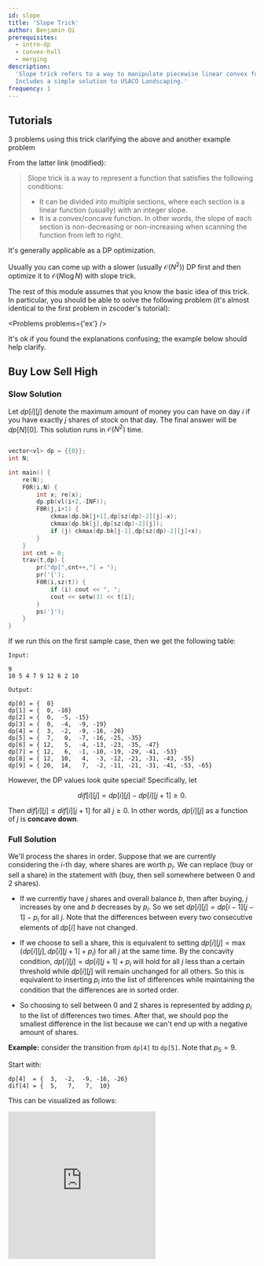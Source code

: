 ```yaml
---
id: slope
title: 'Slope Trick'
author: Benjamin Qi
prerequisites:
  - intro-dp
  - convex-hull
  - merging
description:
  'Slope trick refers to a way to manipulate piecewise linear convex functions.
  Includes a simple solution to USACO Landscaping.'
frequency: 1
---
```


## Tutorials

<Resources>
	<Resource source="CF" title="zscoder - Slope Trick" url="47821">
		3 problems using this trick
	</Resource>
	<Resource source="CF" title="Kuroni - Slope Trick Explained" url="77298">
		clarifying the above and another example problem
	</Resource>
</Resources>

From the latter link (modified):

> Slope trick is a way to represent a function that satisfies the following
> conditions:
>
> - It can be divided into multiple sections, where each section is a linear
>   function (usually) with an integer slope.
> - It is a convex/concave function. In other words, the slope of each section
>   is non-decreasing or non-increasing when scanning the function from left to
>   right.

It's generally applicable as a DP optimization.

<Info title="Pro Tip">

Usually you can come up with a slower (usually $\mathcal{O}(N^2)$) DP first and
then optimize it to $\mathcal{O}(N\log N)$ with slope trick.

</Info>

The rest of this module assumes that you know the basic idea of this trick. In
particular, you should be able to solve the following problem (it's almost
identical to the first problem in zscoder's tutorial):

<Problems problems={'ex'} />

It's ok if you found the explanations confusing; the example below should help
clarify.

## Buy Low Sell High

<FocusProblem problem={problems.buy[0]} />

### Slow Solution

Let $dp[i][j]$ denote the maximum amount of money you can have on day $i$ if you
have exactly $j$ shares of stock on that day. The final answer will be
$dp[N][0]$. This solution runs in $\mathcal{O}(N^2)$ time.

<Spoiler title="Slow Code">

```cpp

vector<vl> dp = {{0}};
int N;

int main() {
	re(N);
	F0R(i,N) {
		int x; re(x);
		dp.pb(vl(i+2,-INF));
		F0R(j,i+1) {
			ckmax(dp.bk[j+1],dp[sz(dp)-2][j]-x);
			ckmax(dp.bk[j],dp[sz(dp)-2][j]);
			if (j) ckmax(dp.bk[j-1],dp[sz(dp)-2][j]+x);
		}
	}
	int cnt = 0;
	trav(t,dp) {
		pr("dp[",cnt++,"] = ");
		pr('{');
		F0R(i,sz(t)) {
			if (i) cout << ", ";
			cout << setw(3) << t[i];
		}
		ps('}');
	}
}
```

</Spoiler>

If we run this on the first sample case, then we get the following table:

```
Input:

9
10 5 4 7 9 12 6 2 10

Output:

dp[0] = {  0}
dp[1] = {  0, -10}
dp[2] = {  0,  -5, -15}
dp[3] = {  0,  -4,  -9, -19}
dp[4] = {  3,  -2,  -9, -16, -26}
dp[5] = {  7,   0,  -7, -16, -25, -35}
dp[6] = { 12,   5,  -4, -13, -23, -35, -47}
dp[7] = { 12,   6,  -1, -10, -19, -29, -41, -53}
dp[8] = { 12,  10,   4,  -3, -12, -21, -31, -43, -55}
dp[9] = { 20,  14,   7,  -2, -11, -21, -31, -41, -53, -65}
```

However, the DP values look quite special! Specifically, let

$$
dif[i][j]=dp[i][j]-dp[i][j+1]\ge 0.
$$

Then $dif[i][j]\le dif[i][j+1]$ for all $j\ge 0$. In other words, $dp[i][j]$ as
a function of $j$ is **concave down**.

### Full Solution

<Spoiler title="Explanation">

We'll process the shares in order. Suppose that we are currently considering the
$i$-th day, where shares are worth $p_i$. We can replace (buy or sell a share)
in the statement with (buy, then sell somewhere between 0 and 2 shares).

- If we currently have $j$ shares and overall balance $b$, then after buying,
  $j$ increases by one and $b$ decreases by $p_i$. So we set
  $dp[i][j]=dp[i-1][j-1]-p_i$ for all $j$. Note that the differences between
  every two consecutive elements of $dp[i]$ have not changed.

- If we choose to sell a share, this is equivalent to setting
  $dp[i][j]=\max(dp[i][j],dp[i][j+1]+p_i)$ for all $j$ at the same time. By the
  concavity condition, $dp[i][j]=dp[i][j+1]+p_i$ will hold for all $j$ less than
  a certain threshold while $dp[i][j]$ will remain unchanged for all others. So
  this is equivalent to inserting $p_i$ into the list of differences while
  maintaining the condition that the differences are in sorted order.

- So choosing to sell between 0 and 2 shares is represented by adding $p_i$ to
  the list of differences two times. After that, we should pop the smallest
  difference in the list because we can't end up with a negative amount of
  shares.

**Example:** consider the transition from `dp[4]` to `dp[5]`. Note that $p_5=9$.

Start with:

```
dp[4]  = {  3,  -2,  -9, -16, -26}
dif[4] = {  5,   7,   7,  10}
```

This can be visualized as follows:

<iframe
	src="https://www.desmos.com/calculator/hdftax3jnc?embed"
	width="300px"
	height="300px"
	frameborder="0"
/>

After buying one share, $9$ is subtracted from each value and they are shifted
one index to the right.

```
dp[5]  = {  x,  -6, -11, -18, -25, -35}
dif[5] = {  x,   5,   7,   7,  10}
```

<iframe
	src="https://www.desmos.com/calculator/0l5dk4qcre?embed"
	width="300px"
	height="300px"
	frameborder="0"
/>

Then we can choose to sell one share at price $9$. The last two DP values remain
the same while the others change.

```
dp[5]  = {  3,  -2,  -9, -16, -25, -35}
dif[5] = {  5,   7,   7,   9,  10}
```

Below, the black line represents the new DP values (where we can choose to sell
one share), and the red line represents the old DP values (where we don't sell
any shares).

<iframe
	src="https://www.desmos.com/calculator/t6tehl3cmk?embed"
	width="300px"
	height="300px"
	frameborder="0"
/>

Again, we can choose to sell one share at price $9$. The last three DP values
remain the same while the others change. $dif$ is still in increasing order!

```
dp[5]  = {  7,   0,  -7, -16, -25, -35}
dif[5] = {  7,   7,   9,   9,  10}
```

Below, the purple line represents the DP values where we can choose to sell two
shares. The black line represents the option of selling one share, and the red
line represents not being able to sell any shares at all.

<iframe
	src="https://www.desmos.com/calculator/loczo9m3xq?embed"
	width="300px"
	height="300px"
	frameborder="0"
/>

</Spoiler>

<Spoiler title="My Code">

The implementation is quite simple; maintain a priority queue representing
$dif[i]$ that allows you to pop the minimum element. After adding $i$ elements,
$ans$ stores the current value of $dp[i][i]$. At the end, you add all the
differences in $dif[N]$ to go from $dp[N][N]$ to $dp[N][0]$.

```cpp
#include <bits/stdc++.h>
using namespace std;

int main() {
	int N; cin >> N;
	priority_queue<int,vector<int>,greater<int>> pq;
	long long ans = 0;
	for (int i = 0; i < N; ++i) {
		int p; cin >> p; ans -= p;
		pq.push(p); pq.push(p); pq.pop();
	}
	for (int i = 0; i < N; ++i) {
		ans += pq.top();
		pq.pop();
	}
	cout << ans << "\n";
}
```

</Spoiler>

### Extension

_Stock Trading (USACO Camp)_: What if your amount of shares can go negative, but
you can never have more than $L$ shares or less than $-L$?

## Potatoes & Fertilizers

<FocusProblem problem={problems.potatoes[0]} />

### Simplifying the Problem

Instead of saying that moving fertilizer from segment $i$ to segment $j$ costs
$|i-j|$, we'll say that it costs $1$ to move fertilizer from a segment to an
adjacent segment.

Let the values of $a_1,a_2,\ldots,a_N$ after all the transfers be
$a_1',a_2',\ldots,a_N'$. If we know this final sequence, how much did the
transfers cost (in the best case scenario)? It turns out that this is just

$$
C=\sum_{i=1}^{N-1}\left|\sum_{j=1}^i(a_j-a_j')\right|.
$$

We can show that this is a lower bound and that it's attainable. The term
$D=\sum_{j=1}^i(a_j-a_j')$ denotes the number of units of fertilizer that move
from segment $i$ to segment $i+1$. Namely, if $D$ is positive then $D$ units of
fertilizer moved from segment $i$ to segment $i+1$; otherwise, $-D$ units of
fertilizer moved in the opposite direction. Note that it is never optimal to
have fertilizer moving in both directions.

Let $dif_i=a_i-b_i$ and define $d_j=\sum_{i=1}^jdif_i$ for each $0\le j\le N$.
Similarly, define $dif_i'=a_i'-b_i$ and $d_j'=\sum_{i=1}^jdif_i'$. Since we want
$dif_i'\ge 0$ for all $i$, we should have
$d_0=d_0'\le d_1'\le \cdots\le d_N'=d_N.$ Conversely, every sequence
$(d_0',d_1',\ldots,d_N')$ that satisfies this property corresponds to a valid
way to assign values of $(a_1',a_2',\ldots,a_N')$.

Now you can verify that $C=\sum_{i=1}^{N-1}|d_i-d_i'|$. This makes sense since
moving one unit of fertilizer one position is equivalent to changing one of the
$d_i$ by one (although $d_0,d_N$ always remain the same).

### Slow Solution

For each $0\le i\le N$ and $0\le j\le d_N$, let $dp[i][j]$ be the minimum cost
to determine $d_0',d_1',\ldots,d_i'$ such that $d_i'\le j$. Note that by
definition, $dp[i][j]\ge dp[i][j+1]$. We can easily calculate these values in
$\mathcal{O}(N\cdot d_N)$ time.

### Full Solution

<Spoiler title="Explanation">

Similar to before, this DP is concave up for a fixed $i$! Given a piecewise
linear function $f_i(x)$ that takes as input $x$ and outputs $dp[i][x]$, we need
to support the following two operations to transform this function into
$f_{i+1}$.

- Add $|x-k|$ to the function for some $k$
- Set $f(x)=\min(f(x),f(x-1))$ for all $x$

Again, these can be done with a priority queue. Instead of storing the
consecutive differences, we store the points where the slope of the piecewise
linear function changes by one.

- The first operation corresponds to inserting $k$ into the priority queue two
  times because the slope increases by two at $x=k$.
- The latter operation just corresponds to removing the greatest element of the
  priority queue.

This solution runs in $\mathcal{O}(N\log N)$ time.

</Spoiler>

<Spoiler title="My Code">

```cpp
#include <bits/stdc++.h>
using namespace std;

typedef long long ll;

int N;
ll fst = 0; // value of DP function at 0
priority_queue<ll> points; // points where DP function changes slope

int main() {
	cin >> N;
	vector<ll> dif(N+1);
	for (int i = 1; i <= N; ++i) {
		int a,b; cin >> a >> b;
		dif[i] = a-b+dif[i-1];
	}
	assert(dif[N] >= 0); // assume solution exists
	for (int i = 1; i < N; ++i) {
		if (dif[i] < 0) fst -= dif[i], dif[i] = 0;
		fst += dif[i];
		points.push(dif[i]); points.push(dif[i]);
		points.pop();
	}
	while (points.size()) {
		ll a = points.top(); points.pop();
		fst -= min(a,dif[N]);
	}
	cout << fst << "\n";
}
```

</Spoiler>

## USACO Landscaping

<FocusProblem problem={problems.landscaping[0]} />

This looks similar to the previous task (we're moving dirt instead of
fertilizer), so it's not too hard to guess that slope trick is applicable.

### Slow Solution

Let $dp[i][j]$ equal the number of ways to move dirt around the first $i$
flowerbeds such that the first $i-1$ flowerbeds all have the correct amount of
dirt while the $i$-th flowerbed has $j$ extra units of dirt (or lacks $-j$ units
of dirt if $j$ is negative). The answer will be $dp[N][0]$.

### Full Solution

<Spoiler title="Explanation">

This DP is concave up for any fixed $i$. To get $dp[i+1]$ from $dp[i]$ we must
be able to support the following operations.

- Shift the DP curve $A_i$ units to the right.
- Shift the DP curve $B_i$ units to the left.
- Add $Z\cdot |j|$ to $DP[j]$ for all $j$.
- Set $DP[j] = \min(DP[j],DP[j-1]+X)$ and $DP[j] = \min(DP[j],DP[j+1]+Y)$ for
  all $j$.

As before, it helps to look at the differences $dif[j]=DP[j+1]-DP[j]$ instead.
We'll maintain separate deques for $dif$ depending on whether $j < 0$ or
$j\ge 0$. We'll call these the left and right deques, respectively.

- The first two operations correspond to repeatedly popping the last element off
  of the left deque and adding it to the front of the right deque (or vice
  versa, depending on the direction of the shift).
- The third operation corresponds to subtracting $Z$ from all elements of the
  left deque and adding $Z$ to all elements of the right deque.
- The last operation corresponds to setting $dif[j]=\max(dif[j],-Y)$ for all
  $j < 0$ and $dif[j] = \min(dif[j],X)$ for all $j\ge 0$.

We can implement the last operation by updating all of the differences in the
deques "lazily." This solution runs in $\mathcal{O}(\sum A_i+\sum B_i)$ time.

</Spoiler>

<Spoiler title="My Solution">

```cpp
#include <bits/stdc++.h>

using namespace std;

int N,X,Y,Z;
int difl, difr; // "lazy" update
deque<int> L, R;
long long ans;

void rig() { // shift right A, so origin moves left
	if (L.size() == 0) L.push_back(-Y-difl);
	int t = L.back()+difl; L.pop_back();
	t = max(t,-Y); ans -= t;
	R.push_front(t-difr);
}

void lef() { // shift left B, so origin moves right
	if (R.size() == 0) R.push_front(X-difr);
	int t = R.front()+difr; R.pop_front();
	t = min(t,X); ans += t;
	L.push_back(t-difl);
}

int main() {
	freopen("landscape.in","r",stdin);
	freopen("landscape.out","w",stdout);
	cin >> N >> X >> Y >> Z;
	for (int i = 0; i < N; ++i) {
		int A,B; cin >> A >> B;
		for (int j = 0; j < A; ++j) rig(); // or we can just do |A-B| shifts in one direction
		for (int j = 0; j < B; ++j) lef();
		difl -= Z, difr += Z; // adjust slopes differently for left and right of j=0
	}
	cout << ans << "\n";
}
```

</Spoiler>

### Extension

We can solve this problem when $\sum A_i+\sum B_i$ is not so small by
maintaining a map from $j$ to $dif[j+1]-dif[j]$ for all $j$ such that the latter
quantity is nonzero. Then the operation "add $Z\cdot |j|$ to $DP[j]$ for all
$j$" corresponds to a point update in the map (`advance()` in the code below).

<Spoiler title="Code (from Alex Wei)">

```cpp
#include <bits/stdc++.h>
using namespace std;

typedef long long ll;

const ll INF = 1LL << 60;

ifstream fin("landscape.in");
ofstream fout("landscape.out");

const int MAXN = 100005;
ll N, X, Y, Z, A, B;
ll ls, rs, lv, zp;
map<ll,ll> M;

void fix_left(ll s){
	if(ls >= s) return;
	auto it = M.begin();
	while(ls + it -> second <= s){
		ls += it -> second;
		lv += ls * (next(it) -> first - it -> first);
		M.erase(it++);
	}
	it -> second -= s - ls;
	ls = s;
}

void fix_right(ll s){
	if(rs <= s) return;
	auto it = --M.end();
	while(rs - it -> second >= s){
		rs -= it -> second;
		M.erase(it--);
	}
	it -> second += s - rs;
	rs = s;
}

void advance(){
	ll lo = M.begin() -> first;
	if(zp < lo) lv += ls * (zp - lo);
	else lv += Z * (zp - lo);
	ls -= Z, rs += Z;
	M[zp] += 2 * Z;
}

int main(){
	fin >> N >> X >> Y >> Z;
	ls = -INF, rs = INF;
	M[0] = 2 * INF;
	for(int i = 0; i < N; i++){
		fin >> A >> B;
		zp += B - A;
		fix_left(-Y);
		fix_right(X);
		advance();
	}
	ll res = lv, s = ls;
	for(auto it = M.begin(); it -> first < zp; it++){
		s += it -> second;
		res += s * (next(it) -> first - it -> first);
	}
	fout << res << '\n';
}
```

</Spoiler>

## Problems

Although we haven't provided any examples of this, some of the problems below
will require you to merge two slope containers (usually priority queues).

<Problems problems={'general'} />
